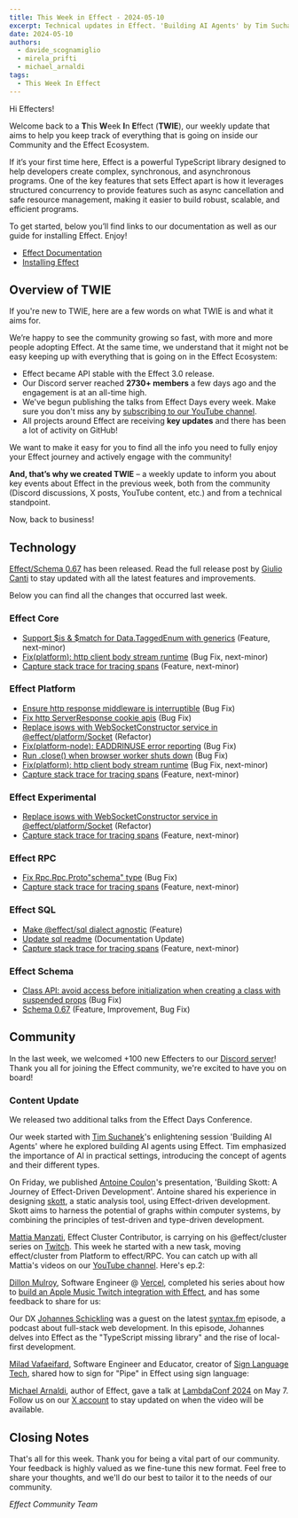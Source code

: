 ```yaml
---
title: This Week in Effect - 2024-05-10
excerpt: Technical updates in Effect. 'Building AI Agents' by Tim Suchanek. 'Building Skott, A Journey of Effect-Driven Development.', by Antoine Coulon.
date: 2024-05-10
authors:
  - davide_scognamiglio
  - mirela_prifti
  - michael_arnaldi
tags:
  - This Week In Effect
---
```



Hi Effecters!

Welcome back to a **T**his **W**eek **I**n **E**ffect (**TWIE**), our weekly update that aims to help you keep track of everything that is going on inside our Community and the Effect Ecosystem.

If it’s your first time here, Effect is a powerful TypeScript library designed to help developers create complex, synchronous, and asynchronous programs. One of the key features that sets Effect apart is how it leverages structured concurrency to provide features such as async cancellation and safe resource management, making it easier to build robust, scalable, and efficient programs.

To get started, below you’ll find links to our documentation as well as our guide for installing Effect. Enjoy!

- [Effect Documentation](/docs/getting-started/introduction)
- [Installing Effect](/docs/getting-started/installation)

## Overview of TWIE

If you're new to TWIE, here are a few words on what TWIE is and what it aims for.

We’re happy to see the community growing so fast, with more and more people adopting Effect. At the same time, we understand that it might not be easy keeping up with everything that is going on in the Effect Ecosystem:

- Effect became API stable with the Effect 3.0 release.
- Our Discord server reached **2730+ members** a few days ago and the engagement is at an all-time high.
- We've begun publishing the talks from Effect Days every week. Make sure you don't miss any by [subscribing to our YouTube channel](https://www.youtube.com/@effect-ts).
- All projects around Effect are receiving **key updates** and there has been a lot of activity on GitHub!

We want to make it easy for you to find all the info you need to fully enjoy your Effect journey and actively engage with the community!

**And, that’s why we created TWIE** – a weekly update to inform you about key events about Effect in the previous week, both from the community (Discord discussions, X posts, YouTube content, etc.) and from a technical standpoint.

Now, back to business!

## Technology

[Effect/Schema 0.67](https://effect.website/blog/schema-release-0.67) has been released. Read the full release post by [Giulio Canti](https://twitter.com/GiulioCanti) to stay updated with all the latest features and improvements.

Below you can find all the changes that occurred last week.

### Effect Core
+ [Support $is & $match for Data.TaggedEnum with generics](https://github.com/Effect-TS/effect/pull/2702) (Feature, next-minor)
+ [Fix(platform): http client body stream runtime](https://github.com/Effect-TS/effect/pull/2694) (Bug Fix, next-minor)
+ [Capture stack trace for tracing spans](https://github.com/Effect-TS/effect/pull/2673) (Feature, next-minor)

### Effect Platform
+ [Ensure http response middleware is interruptible](https://github.com/Effect-TS/effect/pull/2689) (Bug Fix)
+ [Fix http ServerResponse cookie apis](https://github.com/Effect-TS/effect/pull/2698) (Bug Fix)
+ [Replace isows with WebSocketConstructor service in @effect/platform/Socket](https://github.com/Effect-TS/effect/pull/2703) (Refactor)
+ [Fix(platform-node): EADDRINUSE error reporting](https://github.com/Effect-TS/effect/pull/270) (Bug Fix)
+ [Run .close() when browser worker shuts down](https://github.com/Effect-TS/effect/pull/2722) (Bug Fix)
+ [Fix(platform): http client body stream runtime](https://github.com/Effect-TS/effect/pull/2694) (Bug Fix, next-minor)
+ [Capture stack trace for tracing spans](https://github.com/Effect-TS/effect/pull/2673) (Feature, next-minor)

### Effect Experimental
+ [Replace isows with WebSocketConstructor service in @effect/platform/Socket](https://github.com/Effect-TS/effect/pull/2703) (Refactor)
+ [Capture stack trace for tracing spans](https://github.com/Effect-TS/effect/pull/2673) (Feature, next-minor)

### Effect RPC
+ [Fix Rpc.Rpc.Proto"schema" type](https://github.com/Effect-TS/effect/pull/2714) (Bug Fix)
+ [Capture stack trace for tracing spans](https://github.com/Effect-TS/effect/pull/2673) (Feature, next-minor)

### Effect SQL
+ [Make @effect/sql dialect agnostic](https://github.com/Effect-TS/effect/pull/2693) (Feature)
+ [Update sql readme](https://github.com/Effect-TS/effect/pull/2697) (Documentation Update)
+ [Capture stack trace for tracing spans](https://github.com/Effect-TS/effect/pull/2673) (Feature, next-minor)

### Effect Schema
+ [Class API: avoid access before initialization when creating a class with suspended props](https://github.com/Effect-TS/effect/pull/2710) (Bug Fix)
+ [Schema 0.67](https://github.com/Effect-TS/effect/pull/2634) (Feature, Improvement, Bug Fix)

## Community

In the last week, we welcomed +100 new Effecters to our [Discord server](https://discord.gg/effect-ts)! Thank you all for joining the Effect community, we're excited to have you on board!

### Content Update
We released two additional talks from the Effect Days Conference.

Our week started with [Tim Suchanek](https://twitter.com/TimSuchanek)'s enlightening session 'Building AI Agents' where he explored building AI agents using Effect. Tim emphasized the importance of AI in practical settings, introducing the concept of agents and their different types.

<YouTube
  id="https://www.youtube.com/embed/6SrHTdoSBc4?si=EEOJHovxh8CGHSZV"
  title="Building AI agents with Effect by Tim Suchanek (Effect Days 2024)"
/>

On Friday, we published [Antoine Coulon](https://twitter.com/c9antoine)'s presentation, 'Building Skott: A Journey of Effect-Driven Development'. Antoine shared his experience in designing [skott](https://github.com/antoine-coulon/skott), a static analysis tool, using Effect-driven development. Skott aims to harness the potential of graphs within computer systems, by combining the principles of test-driven and type-driven development.

<YouTube
  id="https://www.youtube.com/embed/eQPvfYMheng?si=xmFWybxb7DYrUAdI"
  title="Building Skott: A journey of Effect-driven development by Antoine Coulon (Effect Days 2024)"
/>

[Mattia Manzati](https://twitter.com/MattiaManzati), Effect Cluster Contributor, is carrying on his @effect/cluster series on [Twitch](https://www.twitch.tv/videos/2135438468). This week he started with a new task, moving effect/cluster from Platform to effect/RPC. You can catch up with all Mattia's videos on our [YouTube channel](https://www.youtube.com/@effect-ts). Here's ep.2:

<YouTube
  id="https://www.youtube.com/embed/Bvjmpky0gGM?si=IWaFthGVhpMrPMhr"
  title="Effect Cluster | Let's fix some stuff by Mattia Manzati"
/>

[Dillon Mulroy](https://twitter.com/dillon_mulroy), Software Engineer @ [Vercel](https://vercel.com), completed his series about how to [build an Apple Music Twitch integration with Effect](https://www.twitch.tv/dmmulroy/videos), and has some feedback to share for us:

<Tweet id="1786569881372037399" />

Our DX [Johannes Schickling](https://twitter.com/schickling) was a guest on the latest [syntax.fm](https://syntax.fm/) episode, a podcast about full-stack web development. In this episode, Johannes delves into Effect as the "TypeScript missing library" and the rise of local-first development.

<YouTube
  id="https://www.youtube.com/embed/TrVYBfIsOa0?si=pTOjp2bFk5zo4q-9"
  title="Local First and TypeScript's Missing Library with Johannes Schickling"
/>

[Milad Vafaeifard](https://twitter.com/miladvafaeifard), Software Engineer and Educator, creator of [Sign Language Tech](https://www.youtube.com/channel/UCIPaBhc8mQHrt6o0OTuCUXQ), shared how to sign for "Pipe" in Effect using sign language:

<Tweet id="1786781450852827394" />

[Michael Arnaldi](https://twitter.com/MichaelArnaldi), author of Effect, gave a talk at [LambdaConf 2024](https://www.lambdaconf.us) on May 7. Follow us on our [X account](https://twitter.com/EffectTS_) to stay updated on when the video will be available.

<Tweet id="1787959568485806199" />

## Closing Notes

That's all for this week. Thank you for being a vital part of our community. Your feedback is highly valued as we fine-tune this new format. Feel free to share your thoughts, and we'll do our best to tailor it to the needs of our community.

_Effect Community Team_
